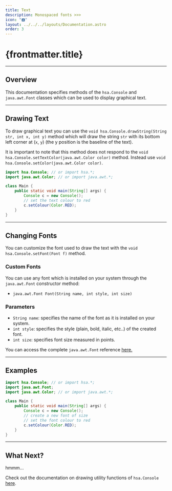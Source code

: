 ```yaml
---
title: Text
description: Monospaced fonts >>>
icon: "🅰️"
layout: ../../../layouts/Documentation.astro
order: 3
---
```


# {frontmatter.title}

---

## Overview

This documentation specifies methods of the `hsa.Console` and `java.awt.Font` classes which can be used to display graphical text.

---

## Drawing Text

To draw graphical text you can use the `void hsa.Console.drawString(String str, int x, int y)` method which will draw the string `str` with its bottom left corner at (`x`, `y`) (the y position is the baseline of the text). 

It is important to note that this method does not respond to the `void hsa.Console.setTextColor(java.awt.Color color)` method. Instead use `void hsa.Console.setColor(java.awt.Color color)`.

```java
import hsa.Console; // or import hsa.*;
import java.awt.Color; // or import java.awt.*;

class Main {
    public static void main(String[] args) {
        Console c = new Console();
        // set the text colour to red
        c.setColour(Color.RED);
    }
}
```
---

## Changing Fonts

You can customize the font used to draw the text with the `void hsa.Console.setFont(Font f)` method.

### Custom Fonts

You can use any font which is installed on your system through the `java.awt.Font` constructor method:

- `java.awt.Font Font(String name, int style, int size)`

### Parameters

- `String name`: specifies the name of the font as it is installed on your system.
- `int style`: specifies the style (plain, bold, italic, etc..) of the created font.
- `int size`: specifies font size measured in points.

You can access the complete `java.awt.Font` reference [here.](https://docs.oracle.com/javase/7/docs/api/java/awt/Font.html)

---

## Examples

```java
import hsa.Console; // or import hsa.*;
import java.awt.Font;
import java.awt.Color; // or import java.awt.*;

class Main {
    public static void main(String[] args) {
        Console c = new Console();
        // create a new font of size 
        // set the font colour to red
        c.setColour(Color.RED);
    }
}
```

---

## What Next?

hmmm...

Check out the documentation on drawing utility functions of `hsa.Console` [here](/docs/graphics/utilities).
